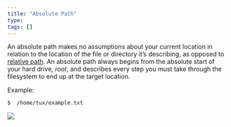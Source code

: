 ```yaml
---
title: "Absolute Path"
type:
tags: []
---
```


An absolute path makes no assumptions about your current location in relation
to the location of the file or directory it's describing, as opposed to
[relative path](relative-path.qmd). An absolute path always begins from the
absolute start of your hard drive, _root_, and describes every step you must
take through the filesystem to end up at the target location.

Example:

```bash
$  /home/tux/example.txt
```

![](../assets/images/absolute-relative-path.jpg)
